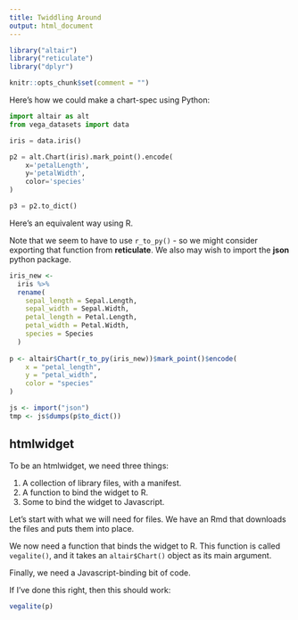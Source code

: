 ```yaml
---
title: Twiddling Around
output: html_document
---
```


```r
library("altair")
library("reticulate")
library("dplyr")

knitr::opts_chunk$set(comment = "")
```

Here's how we could make a chart-spec using Python:

```python
import altair as alt
from vega_datasets import data

iris = data.iris()

p2 = alt.Chart(iris).mark_point().encode(
    x='petalLength',
    y='petalWidth',
    color='species'
)

p3 = p2.to_dict()
```

Here's an equivalent way using R.

Note that we seem to have to use `r_to_py()` - so we might consider exporting that function from __reticulate__. We also may wish to import the __json__ python package.

```r
iris_new <- 
  iris %>%
  rename(
    sepal_length = Sepal.Length,
    sepal_width = Sepal.Width,
    petal_length = Petal.Length,
    petal_width = Petal.Width,
    species = Species
  )
  
p <- altair$Chart(r_to_py(iris_new))$mark_point()$encode(
    x = "petal_length",
    y = "petal_width",
    color = "species"
)

js <- import("json")
tmp <- js$dumps(p$to_dict())
```

## htmlwidget

To be an htmlwidget, we need three things:

1. A collection of library files, with a manifest.
2. A function to bind the widget to R.
3. Some to bind the widget to Javascript.

Let's start with what we will need for files. We have an Rmd that downloads the files and puts them into place. 

We now need a function that binds the widget to R. This function is called `vegalite()`, and it takes an `altair$Chart()` object as its main argument.

Finally, we need a Javascript-binding bit of code.

If I've done this right, then this should work:

```r
vegalite(p)
```


